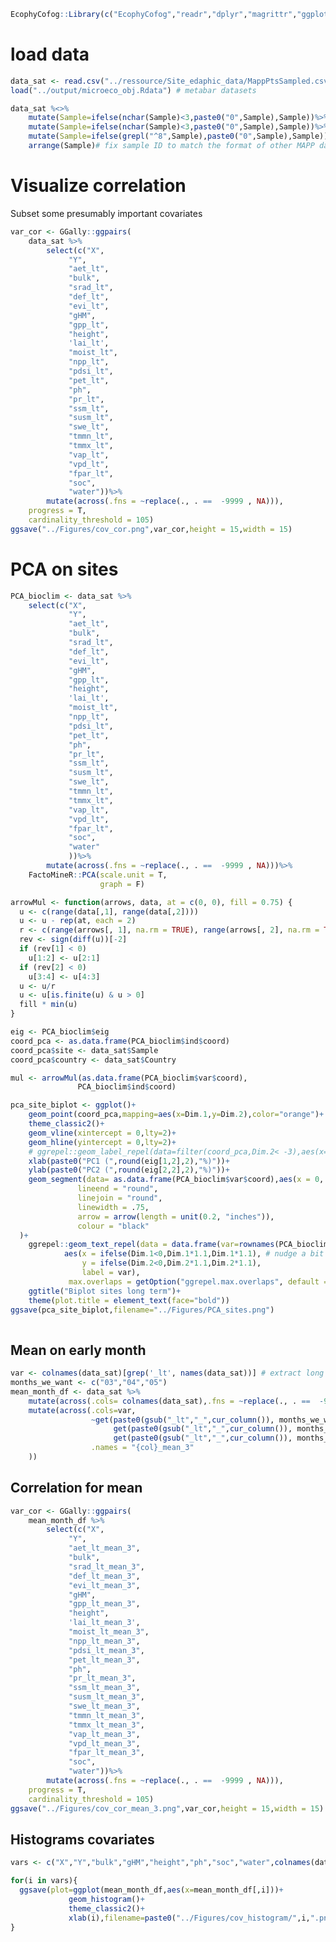 ```r
EcophyCofog::Library(c("EcophyCofog","readr","dplyr","magrittr","ggplot2","patchwork","ggpubr","tidyr",'Factominer'))
```


# load data

```r
data_sat <- read.csv("../ressource/Site_edaphic_data/MappPtsSampled.csv") #site bioclim
load("../output/microeco_obj.Rdata") # metabar datasets
```


```r
data_sat %<>%
    mutate(Sample=ifelse(nchar(Sample)<3,paste0("0",Sample),Sample))%>%
    mutate(Sample=ifelse(nchar(Sample)<3,paste0("0",Sample),Sample))%>%
    mutate(Sample=ifelse(grepl("^8",Sample),paste0("0",Sample),Sample))%>% # fix 87a and 87b sample ids
    arrange(Sample)# fix sample ID to match the format of other MAPP datasets
```



# Visualize correlation 

Subset some presumably important covariates

```r
var_cor <- GGally::ggpairs(
    data_sat %>% 
        select(c("X",
             "Y",
             "aet_lt",
             "bulk",
             "srad_lt",
             "def_lt",
             "evi_lt",
             "gHM",
             "gpp_lt",
             "height",
             'lai_lt',
             "moist_lt",
             "npp_lt",
             "pdsi_lt",
             "pet_lt",
             "ph",
             "pr_lt",
             "ssm_lt",
             "susm_lt",
             "swe_lt",
             "tmmn_lt",
             "tmmx_lt",
             "vap_lt",
             "vpd_lt",
             "fpar_lt",
             "soc",
             "water"))%>%
        mutate(across(.fns = ~replace(., . ==  -9999 , NA))),
    progress = T,
    cardinality_threshold = 105)
ggsave("../Figures/cov_cor.png",var_cor,height = 15,width = 15)
```

# PCA on sites

```r
PCA_bioclim <- data_sat %>% 
    select(c("X",
             "Y",
             "aet_lt",
             "bulk",
             "srad_lt",
             "def_lt",
             "evi_lt",
             "gHM",
             "gpp_lt",
             "height",
             'lai_lt',
             "moist_lt",
             "npp_lt",
             "pdsi_lt",
             "pet_lt",
             "ph",
             "pr_lt",
             "ssm_lt",
             "susm_lt",
             "swe_lt",
             "tmmn_lt",
             "tmmx_lt",
             "vap_lt",
             "vpd_lt",
             "fpar_lt",
             "soc",
             "water"
             ))%>%
        mutate(across(.fns = ~replace(., . ==  -9999 , NA)))%>%
    FactoMineR::PCA(scale.unit = T,
                    graph = F)
```
```r
arrowMul <- function(arrows, data, at = c(0, 0), fill = 0.75) {
  u <- c(range(data[,1], range(data[,2])))
  u <- u - rep(at, each = 2)
  r <- c(range(arrows[, 1], na.rm = TRUE), range(arrows[, 2], na.rm = TRUE))
  rev <- sign(diff(u))[-2]
  if (rev[1] < 0)
    u[1:2] <- u[2:1]
  if (rev[2] < 0)
    u[3:4] <- u[4:3]
  u <- u/r
  u <- u[is.finite(u) & u > 0]
  fill * min(u)
}
```

```r
eig <- PCA_bioclim$eig
coord_pca <- as.data.frame(PCA_bioclim$ind$coord)
coord_pca$site <- data_sat$Sample
coord_pca$country <- data_sat$Country

mul <- arrowMul(as.data.frame(PCA_bioclim$var$coord),
               PCA_bioclim$ind$coord)

pca_site_biplot <- ggplot()+
    geom_point(coord_pca,mapping=aes(x=Dim.1,y=Dim.2),color="orange")+
    theme_classic2()+
    geom_vline(xintercept = 0,lty=2)+
    geom_hline(yintercept = 0,lty=2)+
    # ggrepel::geom_label_repel(data=filter(coord_pca,Dim.2< -3),aes(x=Dim.1,y=Dim.2,label=site))+
    xlab(paste0("PC1 (",round(eig[1,2],2),"%)"))+
    ylab(paste0("PC2 (",round(eig[2,2],2),"%)"))+
    geom_segment(data= as.data.frame(PCA_bioclim$var$coord),aes(x = 0, y = 0, xend=mul*Dim.1, yend=mul*Dim.2),
               lineend = "round", 
               linejoin = "round",
               linewidth = .75, 
               arrow = arrow(length = unit(0.2, "inches")),
               colour = "black" 
  )+
    ggrepel::geom_text_repel(data = data.frame(var=rownames(PCA_bioclim$var$coord),PCA_bioclim$var$coord*mul), # add variable names at the end of arrows
            aes(x = ifelse(Dim.1<0,Dim.1*1.1,Dim.1*1.1), # nudge a bit the coordinates so that they're not on the arrows
                y = ifelse(Dim.2<0,Dim.2*1.1,Dim.2*1.1),
                label = var),
             max.overlaps = getOption("ggrepel.max.overlaps", default = 15))+
    ggtitle("Biplot sites long term")+
    theme(plot.title = element_text(face="bold"))
ggsave(pca_site_biplot,filename="../Figures/PCA_sites.png")
    
```




## Mean on early month


```r
var <- colnames(data_sat)[grep('_lt', names(data_sat))] # extract long term variables (as they also exist on monthly basis)
months_we_want <- c("03","04","05")
mean_month_df <- data_sat %>%
    mutate(across(.cols= colnames(data_sat),.fns = ~replace(., . ==  -9999 , NA)))%>%
    mutate(across(.cols=var,
                  ~get(paste0(gsub("_lt","_",cur_column()), months_we_want[1]))+
                       get(paste0(gsub("_lt","_",cur_column()), months_we_want[2]))+
                       get(paste0(gsub("_lt","_",cur_column()), months_we_want[3]))/3,
                  .names = "{col}_mean_3"
    ))
```


## Correlation for mean


```r
var_cor <- GGally::ggpairs(
    mean_month_df %>% 
        select(c("X",
             "Y",
             "aet_lt_mean_3",
             "bulk",
             "srad_lt_mean_3",
             "def_lt_mean_3",
             "evi_lt_mean_3",
             "gHM",
             "gpp_lt_mean_3",
             "height",
             'lai_lt_mean_3',
             "moist_lt_mean_3",
             "npp_lt_mean_3",
             "pdsi_lt_mean_3",
             "pet_lt_mean_3",
             "ph",
             "pr_lt_mean_3",
             "ssm_lt_mean_3",
             "susm_lt_mean_3",
             "swe_lt_mean_3",
             "tmmn_lt_mean_3",
             "tmmx_lt_mean_3",
             "vap_lt_mean_3",
             "vpd_lt_mean_3",
             "fpar_lt_mean_3",
             "soc",
             "water"))%>%
        mutate(across(.fns = ~replace(., . ==  -9999 , NA))),
    progress = T,
    cardinality_threshold = 105)
ggsave("../Figures/cov_cor_mean_3.png",var_cor,height = 15,width = 15)
```

## Histograms covariates

```r
vars <- c("X","Y","bulk","gHM","height","ph","soc","water",colnames(data_sat)[grep('_lt', names(data_sat))])

for(i in vars){
  ggsave(plot=ggplot(mean_month_df,aes(x=mean_month_df[,i]))+
             geom_histogram()+
             theme_classic2()+
             xlab(i),filename=paste0("../Figures/cov_histogram/",i,".png"))
}
```

